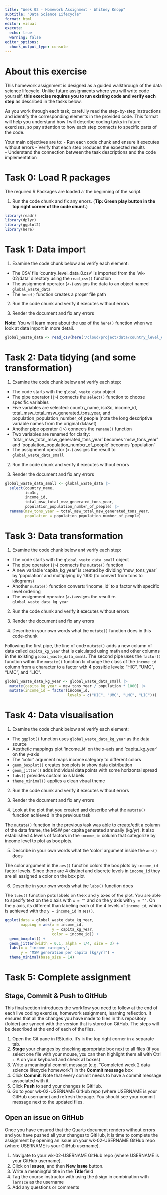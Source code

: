 ```yaml
---
title: "Week 02 - Homework Assignment - Whitney Knopp"
subtitle: "Data Science Lifecycle"
format: html
editor: visual
execute:
  echo: true
  warning: false
editor_options: 
  chunk_output_type: console
---
```


# About this exercise

This homework assignment is designed as a guided walkthrough of the data science lifecycle. Unlike future assignments where you will write code yourself, **this exercise requires you to run existing code and verify each step** as described in the tasks below.

As you work through each task, carefully read the step-by-step instructions and identify the corresponding elements in the provided code. This format will help you understand how I will describe coding tasks in future exercises, so pay attention to how each step connects to specific parts of the code.

Your main objectives are to: - Run each code chunk and ensure it executes without errors - Verify that each step produces the expected results\
- Understand the connection between the task descriptions and the code implementation

# Task 0: Load R packages

The required R Packages are loaded at the beginning of the script.

1.  Run the code chunk and fix any errors. (**Tip: Green play button in the top right corner of the code chunk.**)

```r
library(readr)
library(dplyr)
library(ggplot2)
library(here)
```

# Task 1: Data import

1.  Examine the code chunk below and verify each element:

-   The CSV file 'country_level_data_0.csv' is imported from the 'wk-02/data' directory using the `read_csv()` function
-   The assignment operator (`<-`) assigns the data to an object named `global_waste_data`
-   The `here()` function creates a proper file path

2.  Run the code chunk and verify it executes without errors

3.  Render the document and fix any errors

**Note:** You will learn more about the use of the `here()` function when we look at data import in more detail.

```r
global_waste_data <- read_csv(here("/cloud/project/data/country_level_data_0.csv"))
```

# Task 2: Data tidying (and some transformation)

1.  Examine the code chunk below and verify each step:

-   The code starts with the `global_waste_data` object
-   The pipe operator (`|>`) connects the `select()` function to choose specific variables
-   Five variables are selected: country_name, iso3c, income_id, total_msw_total_msw_generated_tons_year, and population_population_number_of_people (note the long descriptive variable names from the original dataset)
-   Another pipe operator (`|>`) connects the `rename()` function
-   Two variables are renamed for clarity: 'total_msw_total_msw_generated_tons_year' becomes 'msw_tons_year' and 'population_population_number_of_people' becomes 'population'
-   The assignment operator (`<-`) assigns the result to `global_waste_data_small`

2.  Run the code chunk and verify it executes without errors

3.  Render the document and fix any errors

```r
global_waste_data_small <- global_waste_data |> 
  select(country_name, 
         iso3c, 
         income_id, 
         total_msw_total_msw_generated_tons_year, 
         population_population_number_of_people) |> 
  rename(msw_tons_year = total_msw_total_msw_generated_tons_year,
         population = population_population_number_of_people) 
```

# Task 3: Data transformation

1.  Examine the code chunk below and verify each step:

-   The code starts with the `global_waste_data_small` object
-   The pipe operator (`|>`) connects the `mutate()` function
-   A new variable 'capita_kg_year' is created by dividing 'msw_tons_year' by 'population' and multiplying by 1000 (to convert from tons to kilograms)
-   Another `mutate()` function converts 'income_id' to a factor with specific level ordering
-   The assignment operator (`<-`) assigns the result to `global_waste_data_kg_year`

2.  Run the code chunk and verify it executes without errors

3.  Render the document and fix any errors

4.  Describe in your own words what the `mutate()` function does in this code-chunk

Following the first pipe, the line of code `mutate()` adds a new column of data called `capita_kg_year` that is calculated using math and other columns in the existing `global_waste_data_small`. The second pipe uses the `factor()` function within the `mutate()` function to change the class of the `income_id` column from a character to a factor with 4 possible levels: "HIC", "UMC", "LMC", and "LIC".

```r
global_waste_data_kg_year <- global_waste_data_small |> 
  mutate(capita_kg_year = msw_tons_year / population * 1000) |> 
  mutate(income_id = factor(income_id, 
                            levels = c("HIC", "UMC", "LMC", "LIC")))

```

# Task 4: Data visualisation

1.  Examine the code chunk below and verify each element:

-   The `ggplot()` function uses `global_waste_data_kg_year` as the data source
-   Aesthetic mappings plot 'income_id' on the x-axis and 'capita_kg_year' on the y-axis
-   The 'color' argument maps income category to different colors
-   `geom_boxplot()` creates box plots to show data distribution
-   `geom_jitter()` adds individual data points with some horizontal spread
-   `labs()` provides custom axis labels
-   `theme_minimal()` applies a clean visual theme

2.  Run the code chunk and verify it executes without errors

3.  Render the document and fix any errors

4.  Look at the plot that you created and describe what the `mutate()` function achieved in the previous task

The `mutate()` function in the previous task was able to create/edit a column of the data frame, the MSW per capita generated annually (kg/yr). It also established 4 levels of factors in the `income_id` column that categorize by income level to plot as box plots.

5.  Describe in your own words what the 'color' argument inside the `aes()` does

The color argument in the `aes()` function colors the box plots by `income_id` factor levels. Since there are 4 distinct and discrete levels in `income_id` they are all assigned a color on the box plot.

6.  Describe in your own words what the `labs()` function does

The `labs()` function puts labels on the x and y axes of the plot. You are able to specify text on the x axis with `x = ""` and on the y axis with `y = ""`. On the y axis, its different than labeling each of the 4 levels of `income_id`, which is achieved with the `y = income_id` in `aes()`.

```r
ggplot(data = global_waste_data_kg_year,
       mapping = aes(x = income_id, 
                     y = capita_kg_year,
                     color = income_id)) +
  geom_boxplot() +
  geom_jitter(width = 0.1, alpha = 1/4, size = 3) +
  labs(x = "income category",
       y = "MSW generation per capita [kg/yr]") +
  theme_minimal(base_size = 14) 
```

# Task 5: Complete assignment

## Stage, Commit & Push to GitHub

This final section introduces the workflow you need to follow at the end of each live coding exercise, homework assignment, learning reflection. It ensures that all the changes you have made to files in this repository (folder) are synced with the version that is stored on GitHub. The steps will be described at the end of each of the files.

1.  Open the Git pane in RStudio. It's in the top right corner in a separate tab.
2.  **Stage** your changes by checking appropriate box next to all files (if you select one file with your mouse, you can then highlight them all with Ctrl + A on your keyboard and check all boxes)
3.  Write a meaningful commit message (e.g. "Completed week 2 data science lifecycle homework") in the **Commit message** box
4.  Click **Commit**. Note that every commit needs to have a commit message associated with it.
5.  Click **Push** to send your changes to GitHub.
6.  Go to your wk-02-USERNAME GitHub repo (where USERNAME is your GitHub username) and refresh the page. You should see your commit message next to the updated files.

## Open an issue on GitHub

Once you have ensured that the Quarto document renders without errors and you have pushed all your changes to GitHub, it is time to complete the assignment by opening an issue on your wk-02-USERNAME GitHub repo (where USERNAME is your GitHub username).

1.  Navigate to your wk-02-USERNAME GitHub repo (where USERNAME is your GitHub username).
2.  Click on **Issues**, and then **New issue** button.
3.  Write a meaningful title in the **Title** field
4.  Tag the course instructor with using the `@` sign in combination with `larnsce` as the username
5.  Add any questions or comments

